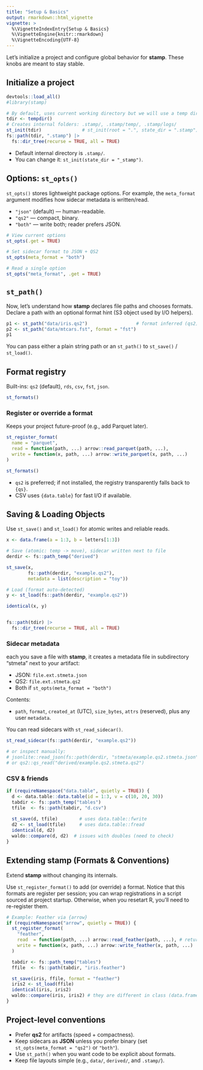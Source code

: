 ```yaml
---
title: "Setup & Basics"
output: rmarkdown::html_vignette
vignette: >
  %\VignetteIndexEntry{Setup & Basics}
  %\VignetteEngine{knitr::rmarkdown}
  %\VignetteEncoding{UTF-8}
---
```


Let's initialize a project and configure global behavior for **stamp**. These knobs are meant to stay stable.

## Initialize a project

```r
devtools::load_all()
#library(stamp)

# By default, uses current working directory but we will use a temp dir here
tdir <- tempdir()
# Creates internal folders: .stamp/, .stamp/temp/, .stamp/logs/
st_init(tdir)               # st_init(root = ".", state_dir = ".stamp")
fs::path(tdir, ".stamp") |> 
  fs::dir_tree(recurse = TRUE, all = TRUE)
```

* Default internal directory is `.stamp/`.
* You can change it: `st_init(state_dir = "_stamp")`.

## Options: `st_opts()`

`st_opts()` stores lightweight package options. For example, the `meta_format` argument modifies how sidecar metadata is written/read.

  * `"json"` (default) — human-readable.
  * `"qs2"` — compact, binary.
  * `"both"` — write both; reader prefers JSON.

```r
# View current options
st_opts(.get = TRUE)

# Set sidecar format to JSON + QS2
st_opts(meta_format = "both")

# Read a single option
st_opts("meta_format", .get = TRUE)
```


## `st_path()`
Now, let's understand how **stamp** declares file paths and chooses formats.
Declare a path with an optional format hint (S3 object used by I/O helpers).

```r
p1 <- st_path("data/iris.qs2")                  # format inferred (qs2)
p2 <- st_path("data/mtcars.fst", format = "fst")
p1
```

You can pass either a plain string path or an `st_path()` to `st_save()` /
`st_load()`.

## Format registry

Built-ins: `qs2` (default), `rds`, `csv`, `fst`, `json`.

```r
st_formats()
```

### Register or override a format

Keeps your project future-proof (e.g., add Parquet later).

```r
st_register_format(
  name = "parquet",
  read = function(path, ...) arrow::read_parquet(path, ...),
  write = function(x, path, ...) arrow::write_parquet(x, path, ...)
)

st_formats()

```

* `qs2` is preferred; if not installed, the registry transparently falls back to `{qs}`.
* CSV uses `{data.table}` for fast I/O if available.


## Saving & Loading Objects
Use `st_save()` and `st_load()` for atomic writes and reliable reads.


```r

x <- data.frame(a = 1:3, b = letters[1:3])

# Save (atomic: temp -> move), sidecar written next to file
derdir <- fs::path_temp("derived")

st_save(x, 
        fs::path(derdir, "example.qs2"), 
        metadata = list(description = "toy"))

# Load (format auto-detected)
y <- st_load(fs::path(derdir, "example.qs2"))

identical(x, y)


fs::path(tdir) |> 
  fs::dir_tree(recurse = TRUE, all = TRUE)
```

### Sidecar metadata

each you save a file with **stamp**, it creates a metadata file in subdirectory "stmeta" next to your artifact:

* JSON: `file.ext.stmeta.json`
* QS2:  `file.ext.stmeta.qs2`
* Both if `st_opts(meta_format = "both")`

Contents:

* `path`, `format`, `created_at` (UTC), `size_bytes`, `attrs` (reserved), plus any user `metadata`.

You can read sidecars with `st_read_sidecar()`.
```r
st_read_sidecar(fs::path(derdir, "example.qs2"))

# or inspect manually:
# jsonlite::read_json(fs::path(derdir, "stmeta/example.qs2.stmeta.json"), simplifyVector = TRUE)
# or qs2::qs_read("derived/example.qs2.stmeta.qs2")
```

### CSV & friends

```r
if (requireNamespace("data.table", quietly = TRUE)) {
  d <- data.table::data.table(id = 1:3, v = c(10, 20, 30))
  tabdir <- fs::path_temp("tables")
  tfile  <- fs::path(tabdir, "d.csv")
  
  st_save(d, tfile)        # uses data.table::fwrite
  d2 <- st_load(tfile)     # uses data.table::fread
  identical(d, d2)
  waldo::compare(d, d2)  # issues with doubles (need to check)
}
```


## Extending stamp (Formats & Conventions)
Extend **stamp** without changing its internals.

Use `st_register_format()` to add (or override) a format. Notice that this formats are register per session; you can wrap registrations in a script sourced at project startup. Otherwise, when you resetart R, you'll need to re-register them.

```r
# Example: Feather via {arrow}
if (requireNamespace("arrow", quietly = TRUE)) {
  st_register_format(
    "feather",
    read  = function(path, ...) arrow::read_feather(path, ...), # returns a tibble by default
    write = function(x, path, ...) arrow::write_feather(x, path, ...) 
  )

  tabdir <- fs::path_temp("tables")
  ffile  <- fs::path(tabdir, "iris.feather")

  st_save(iris, ffile, format = "feather")
  iris2 <- st_load(ffile)
  identical(iris, iris2)
  waldo::compare(iris, iris2) # they are different in class (data.frame vs tibble)
}
```

## Project-level conventions

* Prefer **qs2** for artifacts (speed + compactness).
* Keep sidecars as **JSON** unless you prefer binary (set `st_opts(meta_format = "qs2")` or `"both"`).
* Use `st_path()` when you want code to be explicit about formats.
* Keep file layouts simple (e.g., `data/`, `derived/`, and `.stamp/`).

